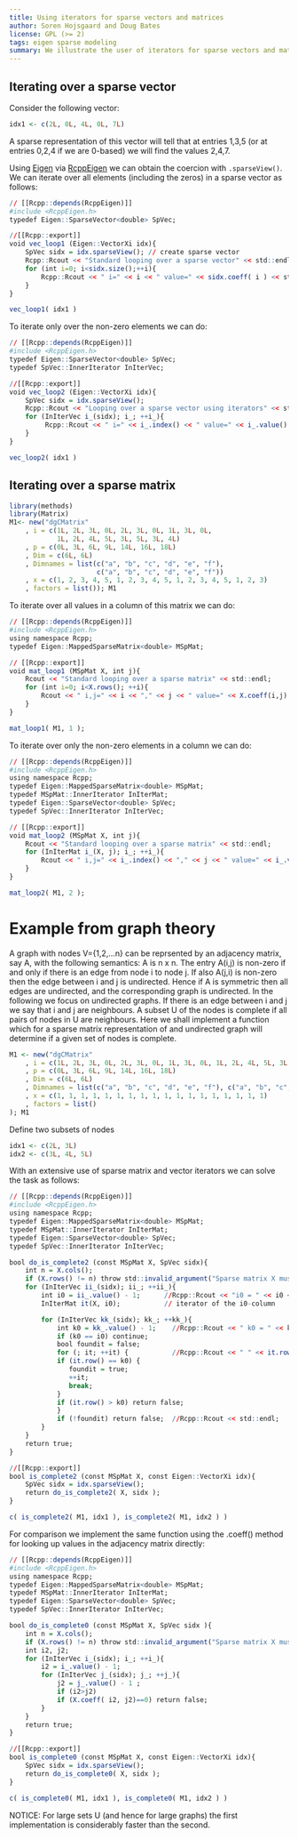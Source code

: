 ```yaml
---
title: Using iterators for sparse vectors and matrices
author: Soren Hojsgaard and Doug Bates
license: GPL (>= 2)
tags: eigen sparse modeling
summary: We illustrate the user of iterators for sparse vectors and matrices and implement a function which determines if a set of nodes in an undirected graph is complete.
---
```


## Iterating over a sparse vector

Consider the following vector:
```r
idx1 <- c(2L, 0L, 4L, 0L, 7L)
```

A sparse representation of this vector will tell that at entries 1,3,5
(or at entries 0,2,4 if we are 0-based) we will find the values 2,4,7.

Using [Eigen](http://eigen.tuxfamily.org) via
[RcppEigen](http://cran.r-project.org/web/packages/RcppEigen/index.html) we
can obtain the coercion with `.sparseView()`.
We can iterate over all elements (including the zeros) in a sparse
vector as follows:

```r
// [[Rcpp::depends(RcppEigen)]]
#include <RcppEigen.h>
typedef Eigen::SparseVector<double> SpVec;

//[[Rcpp::export]]
void vec_loop1 (Eigen::VectorXi idx){
    SpVec sidx = idx.sparseView(); // create sparse vector
    Rcpp::Rcout << "Standard looping over a sparse vector" << std::endl;
    for (int i=0; i<sidx.size();++i){
        Rcpp::Rcout << " i=" << i << " value=" << sidx.coeff( i ) << std::endl;
    }
}
```

```r
vec_loop1( idx1 )
```

To iterate only over the non-zero elements we can do:

```r
// [[Rcpp::depends(RcppEigen)]]
#include <RcppEigen.h>
typedef Eigen::SparseVector<double> SpVec;
typedef SpVec::InnerIterator InIterVec;

//[[Rcpp::export]]
void vec_loop2 (Eigen::VectorXi idx){
    SpVec sidx = idx.sparseView();
    Rcpp::Rcout << "Looping over a sparse vector using iterators" << std::endl;
    for (InIterVec i_(sidx); i_; ++i_){
         Rcpp::Rcout << " i=" << i_.index() << " value=" << i_.value() << std::endl;
    }
}
```

```r
vec_loop2( idx1 )
```

## Iterating over a sparse matrix

```r
library(methods)
library(Matrix)
M1<- new("dgCMatrix"
    , i = c(1L, 2L, 3L, 0L, 2L, 3L, 0L, 1L, 3L, 0L, 
            1L, 2L, 4L, 5L, 3L, 5L, 3L, 4L)
    , p = c(0L, 3L, 6L, 9L, 14L, 16L, 18L)
    , Dim = c(6L, 6L)
    , Dimnames = list(c("a", "b", "c", "d", "e", "f"), 
                      c("a", "b", "c", "d", "e", "f"))
    , x = c(1, 2, 3, 4, 5, 1, 2, 3, 4, 5, 1, 2, 3, 4, 5, 1, 2, 3)
    , factors = list()); M1
```

To iterate over all values in a column of this matrix we can do:

```r
// [[Rcpp::depends(RcppEigen)]]
#include <RcppEigen.h>
using namespace Rcpp;
typedef Eigen::MappedSparseMatrix<double> MSpMat;

// [[Rcpp::export]]
void mat_loop1 (MSpMat X, int j){
    Rcout << "Standard looping over a sparse matrix" << std::endl;
    for (int i=0; i<X.rows(); ++i){
        Rcout << " i,j=" << i << "," << j << " value=" << X.coeff(i,j) << std::endl;
    }
}
```

```r
mat_loop1( M1, 1 );
```

To iterate over only the non-zero elements in a column we can do:

```r
// [[Rcpp::depends(RcppEigen)]]
#include <RcppEigen.h>
using namespace Rcpp;
typedef Eigen::MappedSparseMatrix<double> MSpMat;
typedef MSpMat::InnerIterator InIterMat;
typedef Eigen::SparseVector<double> SpVec;
typedef SpVec::InnerIterator InIterVec;

// [[Rcpp::export]]
void mat_loop2 (MSpMat X, int j){
    Rcout << "Standard looping over a sparse matrix" << std::endl;
    for (InIterMat i_(X, j); i_; ++i_){
        Rcout << " i,j=" << i_.index() << "," << j << " value=" << i_.value() << std::endl;
    }
}
```

```r
mat_loop2( M1, 2 );
```

# Example from graph theory

A graph with nodes V={1,2,...n} can be reprsented by an adjacency
matrix, say A, with the following semantics: A is n x n. The entry
A(i,j) is non-zero if and only if there is an edge from node i to node
j. If also A(j,i) is non-zero then the edge between i and j is
undirected. Hence if A is symmetric then all edges are undirected, and
the corresponding graph is undirected. In the following we focus on
undirected graphs. If there is an edge between i and j we say that i
and j are neighbours. A subset U of the nodes is complete if all pairs
of nodes in U are neighbours. Here we shall implement a function which
for a sparse matrix representation of and undirected graph will
determine if a given set of nodes is complete.

```r
M1 <- new("dgCMatrix"
    , i = c(1L, 2L, 3L, 0L, 2L, 3L, 0L, 1L, 3L, 0L, 1L, 2L, 4L, 5L, 3L, 5L, 3L, 4L)
    , p = c(0L, 3L, 6L, 9L, 14L, 16L, 18L)
    , Dim = c(6L, 6L)
    , Dimnames = list(c("a", "b", "c", "d", "e", "f"), c("a", "b", "c", "d", "e", "f"))
    , x = c(1, 1, 1, 1, 1, 1, 1, 1, 1, 1, 1, 1, 1, 1, 1, 1, 1, 1)
    , factors = list()
); M1
```

Define two subsets of nodes
```r
idx1 <- c(2L, 3L)
idx2 <- c(3L, 4L, 5L)
```

With an extensive use of sparse matrix and vector iterators we can solve the task as follows:

```r
// [[Rcpp::depends(RcppEigen)]]
#include <RcppEigen.h>
using namespace Rcpp;
typedef Eigen::MappedSparseMatrix<double> MSpMat;
typedef MSpMat::InnerIterator InIterMat;
typedef Eigen::SparseVector<double> SpVec;
typedef SpVec::InnerIterator InIterVec;

bool do_is_complete2 (const MSpMat X, SpVec sidx){
    int n = X.cols();
    if (X.rows() != n) throw std::invalid_argument("Sparse matrix X must be square");
    for (InIterVec ii_(sidx); ii_; ++ii_){
        int i0 = ii_.value() - 1;      //Rcpp::Rcout << "i0 = " << i0 << std::endl;
        InIterMat it(X, i0);           // iterator of the i0-column

        for (InIterVec kk_(sidx); kk_; ++kk_){
            int k0 = kk_.value() - 1;    //Rcpp::Rcout << " k0 = " << k0 << ", it.row =";
            if (k0 == i0) continue;
            bool foundit = false;
            for (; it; ++it) {           //Rcpp::Rcout << " " << it.row();
  	        if (it.row() == k0) {
  	           foundit = true;
  	           ++it;
  	           break;
  	        }
  	        if (it.row() > k0) return false;
            }
            if (!foundit) return false;  //Rcpp::Rcout << std::endl;
        }
    }
    return true;
}

//[[Rcpp::export]]
bool is_complete2 (const MSpMat X, const Eigen::VectorXi idx){
    SpVec sidx = idx.sparseView();
    return do_is_complete2( X, sidx );
}
```

```r
c( is_complete2( M1, idx1 ), is_complete2( M1, idx2 ) )
```

For comparison we implement the same function using the .coeff()
method for looking up values in the adjacency matrix directly:

```r
// [[Rcpp::depends(RcppEigen)]]
#include <RcppEigen.h>
using namespace Rcpp;
typedef Eigen::MappedSparseMatrix<double> MSpMat;
typedef MSpMat::InnerIterator InIterMat;
typedef Eigen::SparseVector<double> SpVec;
typedef SpVec::InnerIterator InIterVec;

bool do_is_complete0 (const MSpMat X, SpVec sidx ){
    int n = X.cols();
    if (X.rows() != n) throw std::invalid_argument("Sparse matrix X must be square");
    int i2, j2;
    for (InIterVec i_(sidx); i_; ++i_){
        i2 = i_.value() - 1;
        for (InIterVec j_(sidx); j_; ++j_){
            j2 = j_.value() - 1 ;
            if (i2>j2)
	        if (X.coeff( i2, j2)==0) return false;
        }
    }
    return true;
}

//[[Rcpp::export]]
bool is_complete0 (const MSpMat X, const Eigen::VectorXi idx){
    SpVec sidx = idx.sparseView();
    return do_is_complete0( X, sidx );
}
```

```r
c( is_complete0( M1, idx1 ), is_complete0( M1, idx2 ) )
```

NOTICE: For large sets U (and hence for large graphs) the first
implementation is considerably faster than the second.
